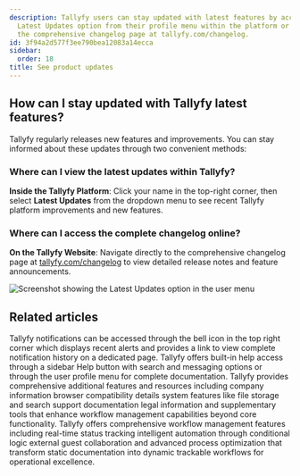 ```yaml
---
description: Tallyfy users can stay updated with latest features by accessing the
  Latest Updates option from their profile menu within the platform or by visiting
  the comprehensive changelog page at tallyfy.com/changelog.
id: 3f94a2d577f3ee790bea12083a14ecca
sidebar:
  order: 18
title: See product updates
---
```


## How can I stay updated with Tallyfy latest features?

Tallyfy regularly releases new features and improvements. You can stay informed about these updates through two convenient methods:

### Where can I view the latest updates within Tallyfy?

**Inside the Tallyfy Platform**: Click your name in the top-right corner, then select **Latest Updates** from the dropdown menu to see recent Tallyfy platform improvements and new features.

### Where can I access the complete changelog online?

**On the Tallyfy Website**: Navigate directly to the comprehensive changelog page at [tallyfy.com/changelog](https://tallyfy.com/changelog/) to view detailed release notes and feature announcements.

![Screenshot showing the Latest Updates option in the user menu](https://screenshots.tallyfy.com/tallyfy%2Fpro%2Fdesktop-light-check-updates.png)


## Related articles
<CardGrid>
<LinkTitleCard header="<b>Tracking And Tasks > Check notifications</b>" href="/products/pro/tracking-and-tasks/how-can-i-view-notifications-in-tallyfy/" > Tallyfy notifications can be accessed through the bell icon in the top right corner which displays recent alerts and provides a link to view complete notification history on a dedicated page. </LinkTitleCard>
<LinkTitleCard header="<b>Support > In-app user guide</b>" href="/products/pro/miscellaneous/support/how-to-access-the-tallyfy-user-guide/" > Tallyfy offers built-in help access through a sidebar Help button with search and messaging options or through the user profile menu for complete documentation. </LinkTitleCard>
<LinkTitleCard header="<b>Pro > Miscellaneous</b>" href="/products/pro/miscellaneous/" > Tallyfy provides comprehensive additional features and resources including company information browser compatibility details system features like file storage and search support documentation legal information and supplementary tools that enhance workflow management capabilities beyond core functionality. </LinkTitleCard>
<LinkTitleCard header="<b>Tutorials > Key features</b>" href="/products/pro/tutorials/features/" > Tallyfy offers comprehensive workflow management features including real-time status tracking intelligent automation through conditional logic external guest collaboration and advanced process optimization that transform static documentation into dynamic trackable workflows for operational excellence. </LinkTitleCard>
</CardGrid>